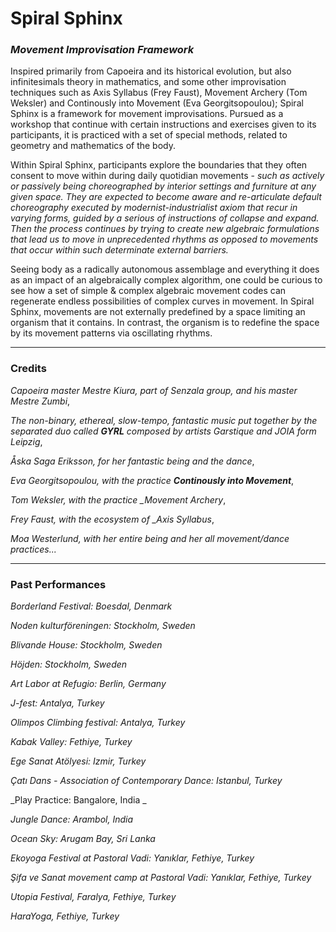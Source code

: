 
# Spiral Sphinx

### _Movement Improvisation Framework_

<MdxSlider path="spiral-sphinx" length={6} />

Inspired primarily from Capoeira and its historical evolution, but also infinitesimals theory in mathematics, and some other improvisation techniques such as Axis Syllabus (Frey Faust), Movement Archery (Tom Weksler) and Continously into Movement (Eva Georgitsopoulou); Spiral Sphinx is a framework for movement improvisations. Pursued as a workshop that continue with certain instructions and exercises given to its participants, it is practiced with a set of special methods, related to geometry and mathematics of the body.

Within Spiral Sphinx, participants explore the boundaries that they often consent to move within during daily quotidian movements - _such as actively or passively being choreographed by interior settings and furniture at any given space. They are expected to become aware and re-articulate default choreography executed by modernist-industrialist axiom that recur in varying forms, guided by a serious of instructions of collapse and expand. Then the process continues by trying to create new algebraic formulations that lead us to move in unprecedented rhythms as opposed to movements that occur within such determinate external barriers._

Seeing body as a radically autonomous assemblage and everything it does as an impact of an algebraically complex algorithm, one could be curious to see how a set of simple & complex algebraic movement codes can regenerate endless possibilities of complex curves in movement. In Spiral Sphinx, movements are not externally predefined by a space limiting an organism that it contains. In contrast, the organism is to redefine the space by its movement patterns via oscillating rhythms.

---

### Credits

_Capoeira master Mestre Kiura, part of Senzala group, and his master Mestre Zumbi_,

_The non-binary, ethereal, slow-tempo, fantastic music put together by the separated duo called **GYRL** composed by artists Garstique and JOIA form Leipzig_,

_Åska Saga Eriksson, for her fantastic being and the dance_,

_Eva Georgitsopoulou, with the practice **Continously into Movement**_,

_Tom Weksler, with the practice \_Movement Archery_,

_Frey Faust, with the ecosystem of \_Axis Syllabus_,

_Moa Westerlund, with her entire being and her all movement/dance practices..._

---

### Past Performances

_Borderland Festival: Boesdal, Denmark_

_Noden kulturföreningen: Stockholm, Sweden_

_Blivande House: Stockholm, Sweden_

_Höjden: Stockholm, Sweden_

_Art Labor at Refugio: Berlin, Germany_

_J-fest: Antalya, Turkey_

_Olimpos Climbing festival: Antalya, Turkey_

_Kabak Valley: Fethiye, Turkey_

_Ege Sanat Atölyesi: Izmir, Turkey_

_Çatı Dans - Association of Contemporary Dance: Istanbul, Turkey_

_Play Practice: Bangalore, India _

_Jungle Dance: Arambol, India_

_Ocean Sky: Arugam Bay, Sri Lanka_

_Ekoyoga Festival at Pastoral Vadi: Yanıklar, Fethiye, Turkey_

_Şifa ve Sanat movement camp at Pastoral Vadi: Yanıklar, Fethiye, Turkey_

_Utopia Festival, Faralya, Fethiye, Turkey_

_HaraYoga, Fethiye, Turkey_

